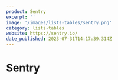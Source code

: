 ```yaml
---
product: Sentry
excerpt: ''
image: '/images/lists-tables/sentry.png'
category: lists-tables
website: https://sentry.io/
date_published: 2023-07-31T14:17:39.314Z
---
```



# Sentry

<ContentCard
	client:only="react"
	alt='Sentry List/Table'
	aspectRatio='16:9'
	src={frontmatter.image}
	width={1280}
/>
